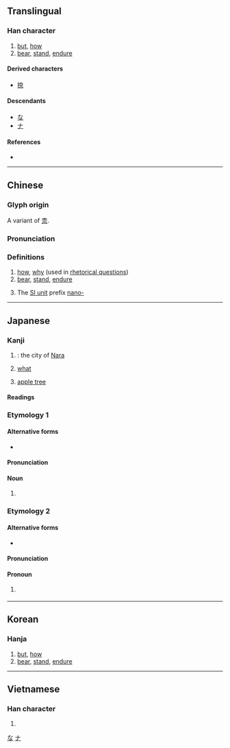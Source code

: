 {{character info/new}}
{{also|柰}}
==Translingual==

===Han character===
{{Han char|rn=37|rad=大|as=05|sn=8|four=40901|canj=KMMF|ids=⿱大示}}

# [[but]], [[how]]
# [[bear]], [[stand]], [[endure]]

====Derived characters====
* [[捺]]

====Descendants====
* [[な]]
* [[ナ]]

====References====
* {{Han ref|kx=0251.010|dkj=05893|dj=0511.010|hdz=10532.020|uh=5948|ud=22856|bh=A960|bd=43360}}

[[Category:Han characters from which hiragana were derived|な]]
[[Category:Han characters from which katakana were derived|ナ]]

----

==Chinese==
{{zh-forms}}

===Glyph origin===
{{Han etym}}
A variant of [[柰]].

===Pronunciation===
{{zh-pron
|m=nài
|c=noi6
|h=pfs=nai
|mn=nāi/qz,twv,xm:tā/tw:ta/zz:tāi
|mn_note=nāi - literary; ta/tai/tā - vernacular (limited, e.g. {{zh-l|*無奈何}})
|mc=y
|oc=y
|ma=
|cat=adv,v,pref
}}

===Definitions===
{{zh-hanzi}}

# [[how]], [[why]] (used in [[rhetorical question]]s)
# [[bear]], [[stand]], [[endure]]
# {{lb|zh|Taiwan}} The [[Appendix:SI units|SI unit]] prefix [[nano-]]

{{cln|zh|numeral symbols|numerals}}

----

==Japanese==

===Kanji===
{{ja-kanji|grade=c|rs=凵03}}

# {{abbreviation of|lang=ja|sort=な|奈良|nodot=1}}: the city of [[Nara]]
# [[what]]
# {{lb|ja|sort=からなし|obsolete}} [[apple tree]]

====Readings====
{{ja-readings
|goon=な, ない
|kanon=だ, だい
|kun=いかん-, いかんせん-, いかんぞ-, からなし-
|nanori=なに, なん
}}

===Etymology 1===
{{rfe|ja}}

====Alternative forms====
* {{ja-l|柰}}

====Pronunciation====
{{ja-pron|yomi=k|からなし}}

====Noun====
{{ja-noun|からなし|カラナシ}}
# {{obsolete form of|lang=ja|唐梨||red apple}}

===Etymology 2===
{{rfe|ja}}

====Alternative forms====
* {{ja-l|如何}}

====Pronunciation====
{{ja-pron|yomi=k|いかん}}

====Pronoun====
{{ja-pos|pronoun|いかん}}
# {{alternative form of|lang=ja|奈何||what}} {{attention|ja|abbreviation?}}

----

==Korean==

===Hanja===
{{ko-hanja|hangeul=[[내]], [[나]]|rv=nae, na|mr=nae, na}}

# [[but]], [[how]]
# [[bear]], [[stand]], [[endure]]

----

==Vietnamese==

===Han character===
{{vi-hantu|[[nại]], [[nhự]]|rs=大05}}

# {{defn|lang=vi|sort=大05}}